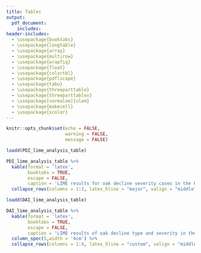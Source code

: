 ```yaml
---
title: Tables
output: 
  pdf_document:
    includes:
header-includes:
  - \usepackage{booktabs}
  - \usepackage{longtable}
  - \usepackage{array}
  - \usepackage{multirow}
  - \usepackage{wrapfig}
  - \usepackage{float}
  - \usepackage{colortbl}
  - \usepackage{pdflscape}
  - \usepackage{tabu}
  - \usepackage{threeparttable}
  - \usepackage{threeparttablex}
  - \usepackage[normalem]{ulem}
  - \usepackage{makecell}
  - \usepackage{xcolor}
---
```


```r
knitr::opts_chunk$set(echo = FALSE,
                      warning = FALSE,
                      message = FALSE)
```

```r
loadd(PDI_lime_analysis_table)

PDI_lime_analysis_table %>%
  kable(format = 'latex',
        booktabs = TRUE,
        escape = FALSE,
        caption = 'LIME results for oak decline severity cases in the PDI index model $M_{PDI}$. Top four important descriptors show. Descriptors ordered by descending absolute weight within each case.') %>%
  collapse_rows(columns = 1:3, latex_hline = "major", valign = "middle")
```

```r
loadd(DAI_lime_analysis_table)

DAI_lime_analysis_table %>%
  kable(format = 'latex',
        booktabs = TRUE,
        escape = FALSE,
        caption = 'LIME results of oak decline type and severity in the DAI index model $M_{DAI}$. Top four important descriptors shown. Descriptors ordered by descending absolute weight within each case.') %>%
  column_spec(5,width = '4cm') %>%
  collapse_rows(columns = 1:4, latex_hline = "custom", valign = "middle",custom_latex_hline = 1:4)
```

